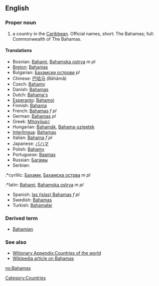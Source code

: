 ==English==

===Proper noun===
# a country in the [[Caribbean]]. Official names, short: The Bahamas; full: Commonwealth of The Bahamas.
====Translations====
*Bosnian: [[Bahami]], [[Bahamska ostrva]] ''m pl''
*[[Breton]]: [[Bahamas]]
*Bulgarian: [[Бахамски острови]] ''pl''
*Chinese: [[巴哈马]] (Bāhāmǎ)
*Czech: [[Bahamy]]
*Danish: [[Bahamas]]
*Dutch: [[Bahama's]]
*[[Esperanto]]: [[Bahamoj]]
*Finnish: [[Bahama]]
*French: [[Bahamas]] ''f pl''
*German: [[Bahamas]] ''pl''
*Greek: [[Μπαχάμες]]
*Hungarian: [[Bahamák]], [[Bahama-szigetek]]
*[[Interlingua]]: [[Bahamas]]
*Italian: [[Bahama]] ''f pl''
*Japanese: [[バハマ]]
*Polish: [[Bahamy]]
*Portuguese: [[Baamas]]
*Russian: [[Багамы]]
*Serbian:
:*cyrillic: [[Бахами]], [[Бахамска острва]] ''m pl''
:*latin: [[Bahami]], [[Bahamska ostrva]] ''m pl''
*Spanish: [[las (islas) Bahamas]] ''f pl''
*Swedish: [[Bahamas]]
*Turkish: [[Bahamalar]]

===Derived term===
*[[Bahamian]]
===See also===
*[[Witionary Appendix:Countries of the world]]
*[[w:Bahamas|Wikipedia article on Bahamas]]

[[Category:Countries]]

[[no:Bahamas]]